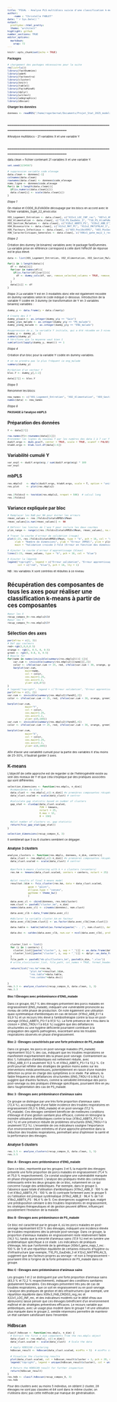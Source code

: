```yaml
---
title: "PIGAL - Analyse PLS multiblocs suivie d'une classification k-means des variables respiratoires"
author: 
    -name : "Christelle FABLET"
date: "`r Sys.Date()`"
output:
  prettydoc::html_pretty:
  theme: "architect"
highlight: github
number_sections: TRUE
editor_options: 
  markdown: 
    wrap: 72
---
```


```{=html}
<style type="text/css">
  body{
    font-size: 5pt;
  }
</style>
```

```r
knitr::opts_chunk$set(echo = TRUE)
```

**Packages**

```r
# chargement des packages nécessaires pour la suite
rm(list=ls())
library(fastDummies)
library(ade4)
library(factoextra)
library(cluster)
library(knitr)
library(table1)
library(FactoMineR)
library(dplyr)
library(writexl)
library(adegraphics)
library(dbscan)
```

**Charger les données**

```r

donnees <- readRDS("/home/rogerbernat/Documents/Projet_Stat_2025_modelisation/data_post_etape_4_Mean.Rdata")

```

## \_\_\_\_\_\_\_\_\_\_\_\_\_\_\_\_\_\_\_\_\_\_\_\_\_\_\_\_\_\_\_\_\_\_\_\_\_\_\_\_\_\_\_\_\_\_\_\_\_\_\_\_\_\_\_\_\_\_\_\_\_\_\_\_\_\_\_\_\_\_\_\_\_\_\_\_\_\_\_

#Analyse multiblocs - 21 variables X et une variable Y

## \_\_\_\_\_\_\_\_\_\_\_\_\_\_\_\_\_\_\_\_\_\_\_\_\_\_\_\_\_\_\_\_\_\_\_\_\_\_\_\_\_\_\_\_\_\_\_\_\_\_\_\_\_\_\_\_\_\_\_\_\_\_\_\_\_\_\_\_\_\_\_\_\_\_\_\_\_\_\_

data.clean = fichier contenant 21 variables X et une variable Y.


```r
set.seed(1234567)

# suppression variable code elevage
data.clean <- donnees[-1]
colnames(data.clean)
rownames(data.clean) <- donnees$code_elevage
noms.ligne <- donnees$code_elevage
for(i in 1:length(data.clean)){
  if(is.numeric(data.clean[i]))
  data.clean[i] <- scale(data.clean[i])
}
```

*Etape 1* 

On réalise et CODE_ELEVAGEle découpage par les blocs en accord avec le fichier variables_Sujet_22_envoi.xlsx

```r
X01_Logement_Entretien <- data.clean[, c("X22x1_LOC_INF_rec", "X07x1_AN_CONST4_mean_3", "ENG_TROU", "T13_ENG_milieuDegrad.x")]
X02_Alimentation <- data.clean[, c("T10_PS_EauDebi_3", "T10_PS_AlimPoNourrLongpPo", "X09x3_FAB_CROISS_reg_rec")]
X03_Gestion_Maladies <- data.clean[, c("X18x2_ABBTX_PS", "X19x2_ABB_E")]
X04_Biosecurite <- data.clean[, c("X12x2_MAT_PC", "X12x2_MAT1FRLAV_1", "T16_BS_TenueSpeciElev", "X13x2_QUAI_t")]
X05_Facteurs_Infectieux <- data.clean[, c("A03_Pos10sVERS", "A03_PosSeroMyAs", "A03_TxPosSero22sTgReel", "A04_My10Mfloc", "A05_TxPos10sGRIPPEReel")]
X06_Caracteristiques_Generales <- data.clean[, c("X06x1_gene_majo_1_rec", "X25x1_ElvAlterChoiPers", "LR_LRF")]
```

*Etape 2*

Création des dummy (ie binaires) variables avec le package fastDummies. La variable prise en référence correspond à celle dont l'effectif de réponse est le plus élevé.

```r

data <- list(X01_Logement_Entretien, X02_Alimentation, X03_Gestion_Maladies, X04_Biosecurite, X05_Facteurs_Infectieux, X06_Caracteristiques_Generales)

for(i in 1:length(data)){
  df <- data[[i]]
  for(var in names(df)){
    if(is.factor(df[[var]])){
      df <- dummy_cols(df, var, remove_selected_columns = TRUE, remove_most_frequent_dummy = TRUE)
    }
  }
  data[[i]] <- df
}
```

*Etape 3* 
La variable Y est en 3 modalités donc elle est également recodée en dummy variables selon le code indiqué ci-dessous.
Introduction de la variable Y codée en 3 dummy (ie transformation de Y en 3 variables binaires) variables :

```r
dummy_y <- data.frame(y = data.clean$y)

# Create des 3 Y
dummy_y$sain <- as.integer(dummy_y$y == "Sain")
dummy_y$ps_malade <- as.integer(dummy_y$y == "PS_malade")
dummy_y$eng_malade <- as.integer(dummy_y$y == "ENG_malade")

#suppression de y, la variable Y initiale, qui a été récodée en 3 niveaux Y
dummy_y <- dummy_y[,-1] 
summary(dummy_y) 
# Vérifions que la moyenne vaut bien 1 
sum(unlist(lapply(dummy_y, mean))) == 1
```

*Etape 4* 

Création d'un bloc pour la variable Y codée en dummy variables.

```r
# on ne prendra pas le plus fréquent ie eng_malade
summary(dummy_y)

#création d'un vecteur Y
bloc.Y <- dummy_y[,1:2]

data[[7]] <- bloc.Y
```

*Etape 5* 

Renommer les blocs:

```r

new_names <- c("X01_Logement_Entretien", "X02_Alimentation", "X03_Gestion_Maladies", "X04_Biosecurite", "X05_Facteurs_Infectieux", "X06_Caracteristiques_Generales", "Bloc_Y")
names(data) <- new_names
```

*Etape 6* 

**PASSAGE à l'analyse mbPLS**

## Préparation des données

```r
Y <- data[[7]]

row.names(Y)<-rownames(data[[1]])
#renommer les lignes du nouveau Y par les numéros des data 1 à 7 car Y prend le code elevage (PIGAL/ELEV/01...) alors que les autres fichiers ont un numéro d'ordre (perte du code_elevage); sans cela le code d'après bloque #à voir si cette étape est nécessaire dans votre code selon la configuration de votre fichier.
dudiY.ergo <- dudi.pca(Y, center = TRUE, scale = TRUE, scannf = FALSE)
ktabX.ergo <- ktab.list.df(data[1:6])
```
## Variabilité cumulé Y 
```r
var_expl <- dudiY.ergo$eig / sum(dudiY.ergo$eig) * 100
var_expl
```

## mbPLS

```r
res.mbpls2   <- mbpls(dudiY.ergo, ktabX.ergo, scale = T, option = "uniform", scannf = FALSE, nf = 10)
res.plot     <- plot(res.mbpls2)


res.2foldcv2 <- testdim(res.mbpls2, nrepet = 500)  # calcul long
res.2foldcv2
```
## Variance expliquée par bloc


```R

# Remplacer les NaN par NA pour éviter les erreurs
rmsec_values <- res.2foldcv2$statsRMSEc$Mean
rmsec_values[is.nan(rmsec_values)] <- NA

# Définir les limites de l'axe Y pour inclure les deux courbes
ylim_range <- range(c(res.2foldcv2$statsRMSEv$Mean, rmsec_values), na.rm = TRUE)

# Tracer la courbe d'erreur de validation (rouge)
plot(1:23, res.2foldcv2$statsRMSEv$Mean, type = "b", pch = 16, col = "red",
     xlab = "Nombre de dimensions", ylab = "Erreur (RMSE)", ylim = ylim_range,
     main = "Validation croisée 2-fold (Erreur en fonction des dimensions)")

# Ajouter la courbe d'erreur d'apprentissage (bleue)
lines(1:23, rmsec_values, type = "b", pch = 16, col = "blue")

# Ajouter la légende
legend("topright", legend = c("Erreur validation", "Erreur apprentissage"),
       col = c("red", "blue"), pch = 16, lty = 1)
```

NB : les variables X sont centrées et réduites à ce niveau


# Récupération des composantes de tous les axes pour réaliser une classification k-means à partir de ces composantes

```r
#pour les X
recup_compos_X<-res.mbpls2$lX
#pour les Y
recup_compos_Y<-res.mbpls2$lY
```

## Sélection des axes 

```r
par(mfrow = c(2, 3))
# Def qqc couleurs 
red<-rgb(1,0,0,0.5)
orange <- rgb(1, 0.5, 0, 0.5)  
green <- rgb(0, 0.8, 0, 0.5)
# Boucle for
for(name in names(invisible(summary(res.mbpls2)))[-1]){
    var.cum <- invisible(summary(res.mbpls2)[[name]][,2])
    color <- ifelse(var.cum <= 25, red, ifelse(var.cum < 30, orange, green))
    barplot(var.cum,
            main=name,
            col = color,
            cex.main=1.25,
            cex.axis=1.2,
            ylim= c(0,87))
}
# legend("topright", legend = c("Erreur validation", "Erreur apprentissage"), col = c("red", "blue"), pch = 16, lty = 1)
par(mfrow = c(1, 2))
var.cum <- invisible(summary(res.mbpls2)$YandX[,2])
color <- ifelse(var.cum <= 25, red, ifelse(var.cum < 30, orange, green))

barplot(var.cum,
            main="Y",
            col = color,
            cex.main=1.25,
            cex.axis=1.2,
            ylim= c(0,100))
var.cum <- invisible(summary(res.mbpls2)$YandX[,4])
color <- ifelse(var.cum <= 25, red, ifelse(var.cum < 30, orange, green))

barplot(var.cum,
            main="X",
            col = color,
            cex.main=1.25,
            cex.axis=1.2,
            ylim= c(0,100))


```

Afin d'avoir une variabilité cumulé pour la partie des variables X d'au moins de 25-30%, il faudrait garder 3 axes. 

## K-means

L’objectif de cette approche est de regarder si de l’hétérogénéité existe au sein des niveaux de Y et que cela s’explique par des pratiques associées qui sont différentes.

```r
selection_dimensions <- function(res.mbpls, n_dim){
  #composantes du bloc X
  data_clust <- res.mbpls[,c(1:n_dim)] #x premières composantes récupérées pour la suite de la classification
  data_clust.scaled <- scale(data_clust) # centrer

  #calculate gap statistic based on number of clusters
  gap_stat <- clusGap(data_clust.scaled,
                      FUN = kmeans,
                      nstart = 25,
                      K.max = 12,
                      B = 150)

  #plot number of clusters vs. gap statistic
  return(fviz_gap_stat(gap_stat))
}

selection_dimensions(recup_compos_X, 3)
```

Il semblerait que 3 ou 6 clusters semblent ce dégager.

### Analyse 3 clusters

```R
analyse_clusters <- function(res.mbpls, donnees, n_dim, centers){
  data_clust <- res.mbpls[,c(1:n_dim)] #x premières composantes récupérées pour la suite de la classification
  data_clust.scaled <- scale(data_clust) # centrer


  #perform k-means clustering with k = x clusters (x=centers)
  res.km <- kmeans(data_clust.scaled, centers = centers, nstart = 25)


  #plot results of final k-means model
  resultat.2dim <- fviz_cluster(res.km, data = data_clust.scaled,
              geom = "point",
              ellipse.type = "convex", 
              ggtheme = theme_bw()
              )

  data.avec_cl <- cbind(donnees, res.km$cluster)
  nom.clust <- paste0("cluster_km", n_dim)
  names(data.avec_cl) <- c(names(donnees), nom.clust)

  data.avec_clb <-data_frame(data.avec_cl)

  #déclarer la variable cluster_km en facteur
  data.avec_clb[[nom.clust]] <- as.factor(data.avec_clb[[nom.clust]])

  data.table <- kable(table1(as.formula(paste("~ . |", nom.clust)), data = data.avec_clb))

  data.dsc <- catdes(data.avec_clb, num.var = ncol(data.avec_clb), proba =0.05)$category

  

  cluster_list <- list()
  for (i in 1:centers) {
    cluster_list[[paste("cluster", i, sep = "_")]] <- as.data.frame(data.dsc[[as.character(i)]])
    cluster_list[[paste("cluster", i, sep = "_")]] <- dplyr::as_data_frame(cluster_list[[paste("cluster", i, sep = "_")]], rownames = "Variable")
  }
  file_path <- paste0("mb-pls/Clusters_km", paste0(n_dim, ".xlsx"))
  # write_xlsx(cluster_list, file_path, col_names = TRUE, format_headers = TRUE, use_zip64 = FALSE)
  
  return(list("res.km"=res.km,
               "plot.km"=resultat.2dim,
               "res.table"=data.table,
               "res.catdes"=data.dsc))

}
res.3.3 <- analyse_clusters(recup_compos_X, data.clean, 3, 3)
res.3.3
```

#### Bloc 1 Élevages avec prédominance d’ENG_malade

Dans ce groupe, 66,7 % des élevages présentent des porcs malades en engraissement (ENG_malade), indiquant une vulnérabilité prononcée au niveau de cette phase de production. On note également une utilisation quasi systématique d’antibiotiques en cas de besoin (X19x2_ABB_E=1 à 93,9 %) et un recours très élevé à l’antibiothérapie contre la toux en post-sevrage (X18x2_ABBTX_PS=1 à 97,0 %). La forte présence de « trou dans la cloison » (ENG_TROU=1 à 60,6 %) suggère que des défaillances structurelles ou une hygiène déficiente pourraient contribuer à la propagation des agents pathogènes, exacerbant ainsi les troubles respiratoires observés en phase d’engraissement.

#### Bloc 2 : Élevages caractérisés par une forte prévalence de PS_malade

Dans ce groupe, les porcs en post-sevrage malades (PS_malade) représentent 50,0 % des cas, indiquant que les troubles respiratoires se manifestent majoritairement dès la phase post-sevrage. Contrairement au Bloc 1, l’utilisation d’antibiotiques est nettement réduite, avec X19x2_ABB_E=1 à seulement 10,5 % et X18x2_ABBTX_PS=1 à 13,2 %. Ce profil pourrait refléter des stratégies de gestion moins axées sur les interventions médicamenteuses, potentiellement en raison d’une moindre détection ou prise en charge des symptômes à ce stade. Par ailleurs, la faible fréquence des défaillances structurelles (ENG_TROU=0 à 86,8 %) suggère que d’autres facteurs, comme la sensibilité intrinsèque des porcs post-sevrage ou des pratiques d’élevage spécifiques, pourraient être en jeu dans l’augmentation des cas de PS_malade.

#### Bloc 3 : Élevages avec prédominance d’animaux sains

Ce groupe se distingue par une très forte proportion d’animaux sains (72,4 %), accompagnée d’une faible incidence des troubles respiratoires en engraissement (10,3 % ENG_malade) et en post-sevrage (17,2 % PS_malade). Ces élevages semblent bénéficier de meilleures conditions d’élevage et d’une gestion sanitaire plus efficace, comme en témoigne la moindre utilisation d’antibiotiques contre la toux (X18x2_ABBTX_PS=1 à 24,1 %) et une présence réduite de problèmes structurels (ENG_TROU=1 à seulement 17,2 %). L’ensemble de ces indicateurs souligne l’importance d’un environnement bien entretenu et d’une approche préventive dans la réduction des troubles respiratoires, permettant ainsi d’optimiser la santé et la performance des élevages.

### Analyse 5 clusters

```r

res.3.5 <- analyse_clusters(recup_compos_X, data.clean, 3, 5)
res.3.5
```

#### Bloc A : Élevages avec prédominance d’ENG_malade

Dans ce bloc, représenté par les groupes 3 et 5, la majorité des élevages présente une forte proportion de porcs malades en engraissement (71,4 % et 75,0 % respectivement). Ce constat souligne une vulnérabilité marquée en phase d’engraissement. L’analyse des pratiques révèle des contrastes intéressants entre les deux groupes de ce bloc, notamment en ce qui concerne l’usage des antibiotiques. Par exemple, dans le groupe 3, l’absence quasi totale d’utilisation d’antibiotiques (X19x2_ABB_E : 100 % de 0 et X18x2_ABBTX_PS : 100 % de 0) contraste fortement avec le groupe 5 où l’utilisation est presque systématique (X19x2_ABB_E : 96,4 % de 1 et X18x2_ABBTX_PS : 96,4 % de 1). Ces divergences suggèrent que, malgré une prédisposition similaire à des troubles respiratoires en engraissement, les stratégies thérapeutiques et de gestion peuvent différer, influençant possiblement l’évolution de la maladie.

#### Bloc B : Élevages avec prédominance de PS_malade
Ce bloc est caractérisé par le groupe 4, où les porcs malades en post-sevrage représentent 67,9 % des élevages, indiquant une incidence élevée de troubles respiratoires dès la période post-sevrage. Dans ce groupe, la proportion d’animaux malades en engraissement reste relativement faible (14,3 %), tandis que la minorité d’animaux sains (17,9 %) met en lumière une problématique spécifique à ce stade. Les indicateurs de pratiques d’élevage, tels que l’uniformité de la génétique (X06x1_gene_majo_1_rec : 100 % de 1) et une répartition équilibrée de certaines mesures d’hygiène ou d’infrastructure (par exemple, T10_PS_EauDebi_3 et X12x2_MAT1FRLAV_1), suggèrent que des facteurs propres au sevrage – et non à l’engraissement – pourraient être à l’origine de la forte prévalence de PS_malade dans ce groupe.

#### Bloc C : Élevages avec prédominance d’animaux sains
Les groupes 1 et 2 se distinguent par une forte proportion d’animaux sains (83,3 % et 72,2 % respectivement), indiquant des conditions sanitaires globalement favorables. Ces élevages présentent très peu de cas de troubles respiratoires, que ce soit en engraissement ou en post-sevrage. L’analyse des pratiques de gestion et des infrastructures (par exemple, une répartition équilibrée dans X09x3_FAB_CROISS_reg_rec et X22x1_LOC_INF_rec, et des indicateurs modérés sur le débit d’eau aux abreuvoirs) laisse penser que ces élevages bénéficient d’un environnement maîtrisé et de stratégies préventives efficaces. Le recours variable aux antibiotiques, avec un usage plus modéré dans le groupe 1 et une utilisation plus marquée dans le groupe 2, semble néanmoins permettre de maintenir un état sanitaire satisfaisant dans l’ensemble.









## Hdbscan

```r
clasif.hdbscan <- function(res.mbpls, n_dim) {
  # Extract the first n_dim components from the res.mbpls object
  data_clust <- res.mbpls[, c(1:n_dim)]
  data_clust.scaled <- scale(data_clust)  # Scale the data

  # Apply HDBSCAN clustering
  hdbscan_result <- hdbscan(data_clust.scaled, minPts = 5)  # minPts is a key parameter for HDBSCAN

  # Visualize the clustering results
  plot(data_clust.scaled, col = hdbscan_result$cluster + 1, pch = 20, main = "HDBSCAN Clustering")
  legend("topright", legend = unique(hdbscan_result$cluster), col = unique(hdbscan_result$cluster + 1), pch = 20)

  # Return the HDBSCAN result for further inspection
  return(hdbscan_result)
}
res.hdb <- clasif.hdbscan(recup_compos_X, 3)
res.hdb
```

Pour des clusters avec au moins 5 individus, on obtient 2 cluster, 28 élevages ne sont pas classées et 64 sont dans le même cluster, on n'utilisera donc pas cette méthode par manque de généralisation.
